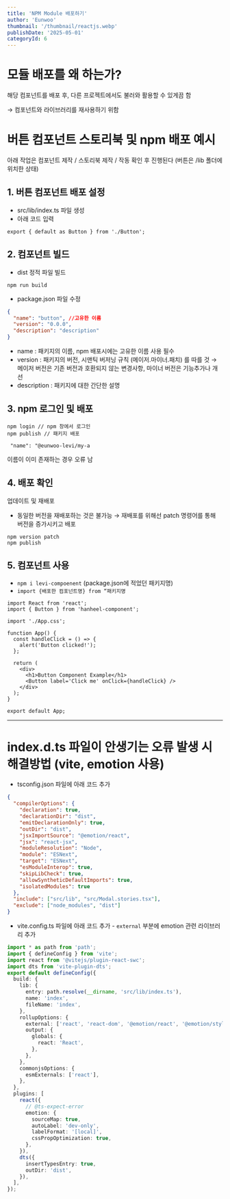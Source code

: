 ```yaml
---
title: 'NPM Module 배포하기'
author: 'Eunwoo'
thumbnail: '/thumbnail/reactjs.webp'
publishDate: '2025-05-01'
categoryId: 6
---
```


# 모듈 배포를 왜 하는가?

해당 컴포넌트를 배포 후, 다른 프로젝트에서도 불러와 활용할 수 있게끔 함

→ 컴포넌트와 라이브러리를 재사용하기 위함

# 버튼 컴포넌트 스토리북 및 npm 배포 예시

아래 작업은 컴포넌트 제작 / 스토리북 제작 / 작동 확인 후 진행된다 (버튼은 /lib 폴더에 위치한 상태)

## 1. 버튼 컴포넌트 배포 설정

- src/lib/index.ts 파일 생성
- 아래 코드 입력

```tsx
export { default as Button } from './Button';
```

## 2. 컴포넌트 빌드

- dist 정적 파일 빌드

```tsx
npm run build
```

- package.json 파일 수정

```json
{
  "name": "button", //고유한 이름
  "version": "0.0.0",
  "description": "description"
}
```

- name : 패키지의 이름, npm 배포시에는 고유한 이름 사용 필수
- version : 패키지의 버전, 시맨틱 버저닝 규칙 (메이저.마이너.패치) 를 따를 것
  → 메이저 버전은 기존 버전과 호환되지 않는 변경사항, 마이너 버전은 기능추가나 개선
- description : 패키지에 대한 간단한 설명

## 3. npm 로그인 및 배포

```
npm login // npm 창에서 로그인
npm publish // 패키지 배포

 "name": "@eunwoo-levi/my-a
```

이름이 이미 존재하는 경우 오류 남

## 4. 배포 확인

업데이트 및 재배포

- 동일한 버전을 재배포하는 것은 불가능 → 재배포를 위해선 patch 명령어를 통해 버전을 증가시키고 배포

```
npm version patch
npm publish
```

## 5. 컴포넌트 사용

- `npm i levi-compoenent` (package.json에 적었던 패키지명)
- `import {배포한 컴포넌트명} from “패키지명`

```tsx
import React from 'react';
import { Button } from 'hanheel-component';

import './App.css';

function App() {
  const handleClick = () => {
    alert('Button clicked!');
  };

  return (
    <div>
      <h1>Button Component Example</h1>
      <Button label='Click me' onClick={handleClick} />
    </div>
  );
}

export default App;
```

---

# index.d.ts 파일이 안생기는 오류 발생 시 해결방법 (vite, emotion 사용)

- tsconfig.json 파일에 아래 코드 추가

```json
{
  "compilerOptions": {
    "declaration": true,
    "declarationDir": "dist",
    "emitDeclarationOnly": true,
    "outDir": "dist",
    "jsxImportSource": "@emotion/react",
    "jsx": "react-jsx",
    "moduleResolution": "Node",
    "module": "ESNext",
    "target": "ESNext",
    "esModuleInterop": true,
    "skipLibCheck": true,
    "allowSyntheticDefaultImports": true,
    "isolatedModules": true
  },
  "include": ["src/lib", "src/Modal.stories.tsx"],
  "exclude": ["node_modules", "dist"]
}
```

- vite.config.ts 파일에 아래 코드 추가 - `external` 부분에 emotion 관련 라이브러리 추가

```ts
import * as path from 'path';
import { defineConfig } from 'vite';
import react from '@vitejs/plugin-react-swc';
import dts from 'vite-plugin-dts';
export default defineConfig({
  build: {
    lib: {
      entry: path.resolve(__dirname, 'src/lib/index.ts'),
      name: 'index',
      fileName: 'index',
    },
    rollupOptions: {
      external: ['react', 'react-dom', '@emotion/react', '@emotion/styled'],
      output: {
        globals: {
          react: 'React',
        },
      },
    },
    commonjsOptions: {
      esmExternals: ['react'],
    },
  },
  plugins: [
    react({
      // @ts-expect-error
      emotion: {
        sourceMap: true,
        autoLabel: 'dev-only',
        labelFormat: '[local]',
        cssPropOptimization: true,
      },
    }),
    dts({
      insertTypesEntry: true,
      outDir: 'dist',
    }),
  ],
});
```
